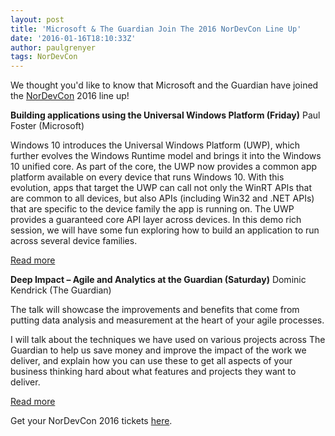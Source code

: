 ```yaml
---
layout: post
title: 'Microsoft & The Guardian Join The 2016 NorDevCon Line Up'
date: '2016-01-16T18:10:33Z'
author: paulgrenyer
tags: NorDevCon
---
```


We thought you'd like to know that Microsoft and the Guardian have joined the [NorDevCon](http://nordevcon.com/) 2016 line up!

**Building applications using the Universal Windows Platform (Friday)** Paul Foster (Microsoft)

Windows 10 introduces the Universal Windows Platform (UWP), which further evolves the Windows Runtime model and brings it into the Windows 10 unified core. As part of the core, the UWP now provides a common app platform available on every device that runs Windows 10. With this evolution, apps that target the UWP can call not only the WinRT APIs that are common to all devices, but also APIs (including Win32 and .NET APIs) that are specific to the device family the app is running on. The UWP provides a guaranteed core API layer across devices. In this demo rich session, we will have some fun exploring how to build an application to run across several device families.

[Read more](http://www.nordevcon.com/sessions/#paulfoster)

**Deep Impact – Agile and Analytics at the Guardian (Saturday)** Dominic Kendrick (The Guardian)

The talk will showcase the improvements and benefits that come from putting data analysis and measurement at the heart of your agile processes.

I will talk about the techniques we have used on various projects across The Guardian to help us save money and improve the impact of the work we deliver, and explain how you can use these to get all aspects of your business thinking hard about what features and projects they want to deliver.

[Read more](http://www.nordevcon.com/sessions/#dominickendrick)

Get your NorDevCon 2016 tickets [here](http://nordevcon2016.eventbrite.co.uk/).